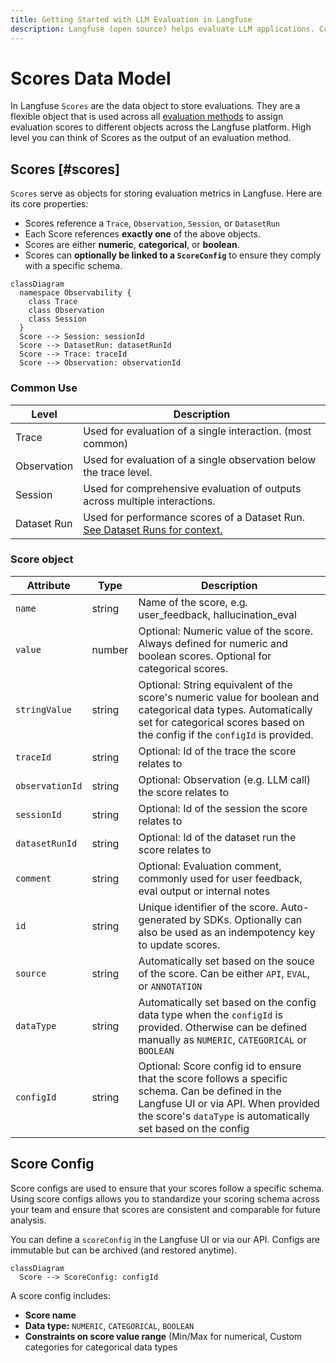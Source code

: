 ```yaml
---
title: Getting Started with LLM Evaluation in Langfuse
description: Langfuse (open source) helps evaluate LLM applications. Commonly used to measure quality, tonality, factual accuracy, completeness, and relevance.
---
```


# Scores Data Model

In Langfuse `Scores` are the data object to store evaluations. They are a flexible object that is used across all [evaluation methods](/docs/evaluation/evaluation-methods/overview) to assign evaluation scores to different objects across the Langfuse platform. High level you can think of Scores as the output of an evaluation method. 

## Scores [#scores]

`Scores` serve as objects for storing evaluation metrics in Langfuse. Here are its core properties:

- Scores reference a `Trace`, `Observation`, `Session`, or `DatasetRun`
- Each Score references **exactly one** of the above objects.
- Scores are either **numeric**, **categorical**, or **boolean**.
- Scores can **optionally be linked to a `ScoreConfig`** to ensure they comply with a specific schema.

<div className="p-4 border rounded mt-4">

```mermaid
classDiagram
  namespace Observability {
    class Trace
    class Observation
    class Session
  }
  Score --> Session: sessionId
  Score --> DatasetRun: datasetRunId
  Score --> Trace: traceId
  Score --> Observation: observationId
```

</div>

### Common Use

| Level         | Description                                                                                       |
|--------------|---------------------------------------------------------------------------------------------------|
| Trace        | Used for evaluation of a single interaction. (most common)                                        |
| Observation  | Used for evaluation of a single observation below the trace level.                                |
| Session      | Used for comprehensive evaluation of outputs across multiple interactions.     |
| Dataset Run  | Used for performance scores of a Dataset Run. [See Dataset Runs for context.](/docs/datasets/dataset-runs/overview) |

### Score object

| Attribute       | Type   | Description                                                                                                                                                                                               |
| --------------- | ------ | --------------------------------------------------------------------------------------------------------------------------------------------------------------------------------------------------------- |
| `name`          | string | Name of the score, e.g. user_feedback, hallucination_eval                                                                                                                                                 |
| `value`         | number | Optional: Numeric value of the score. Always defined for numeric and boolean scores. Optional for categorical scores.                                                                                     |
| `stringValue`   | string | Optional: String equivalent of the score's numeric value for boolean and categorical data types. Automatically set for categorical scores based on the config if the `configId` is provided.              |
| `traceId`       | string | Optional: Id of the trace the score relates to                                                                                                                                                            |
| `observationId` | string | Optional: Observation (e.g. LLM call) the score relates to                                                                                                                                                |
| `sessionId`     | string | Optional: Id of the session the score relates to                                                                                                                                                          |
| `datasetRunId`  | string | Optional: Id of the dataset run the score relates to                                                                                                                                                      |
| `comment`       | string | Optional: Evaluation comment, commonly used for user feedback, eval output or internal notes                                                                                                              |
| `id`            | string | Unique identifier of the score. Auto-generated by SDKs. Optionally can also be used as an indempotency key to update scores.                                                                              |
| `source`        | string | Automatically set based on the souce of the score. Can be either `API`, `EVAL`, or `ANNOTATION`                                                                                                           |
| `dataType`      | string | Automatically set based on the config data type when the `configId` is provided. Otherwise can be defined manually as `NUMERIC`, `CATEGORICAL` or `BOOLEAN`                                               |
| `configId`      | string | Optional: Score config id to ensure that the score follows a specific schema. Can be defined in the Langfuse UI or via API. When provided the score's `dataType` is automatically set based on the config |

## Score Config

Score configs are used to ensure that your scores follow a specific schema. 
Using score configs allows you to standardize your scoring schema across your team and ensure that scores are consistent and comparable for future analysis.

You can define a `scoreConfig` in the Langfuse UI or via our API. Configs are immutable but can be archived (and restored anytime). 

<div className="p-4 border rounded mt-4">

```mermaid
classDiagram
  Score --> ScoreConfig: configId
```

</div>

A score config includes:

- **Score name**
- **Data type:** `NUMERIC`, `CATEGORICAL`, `BOOLEAN`
- **Constraints on score value range** (Min/Max for numerical, Custom categories for categorical data types